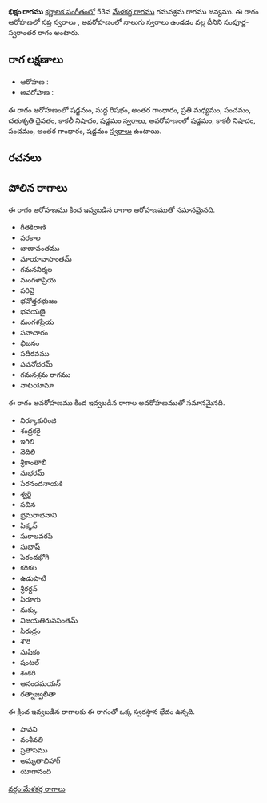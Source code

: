 {{Infobox ragam
	| name          	= భిక్షం
	| synonym	    	= 
	| mela          	= 
	| chakra        	= 
	| janaka        	= 
	| type          	= సంపూర్ణ-స్వరాంతర
	| arohanam      	= {{svaraC|S|R1|G3|M2|P|D2|N3|S'}} 
	| avarohanam    	= {{svaraC|S'|N3|P|G3|S}}
	| jeeva         	=
	| chhaya        	=
	| nyasa         	=
	| vishesha      	= 
	| equivalent  		= 
}}
{{కర్ణాటక సంగీత రాగాలు}}
'''భిక్షం రాగము''' [[కర్ణాటక సంగీతం]]లో 53వ [[మేళకర్త రాగము]] గమనశ్రమ రాగము జన్యము.  ఈ రాగం ఆరోహణలో సప్త స్వరాలు , అవరోహణంలో నాలుగు స్వరాలు ఉండడం వల్ల దీనిని సంపూర్ణ-స్వరాంతర రాగం అంటారు.


==రాగ లక్షణాలు==


* ఆరోహణ : {{svaraC|S|R1|G3|M2|P|D2|N3|S'}} 
* అవరోహణ : {{svaraC|S'|N3|P|G3|S}}

ఈ రాగం ఆరోహణంలో షడ్జమం, సుద్ద రిషభం, అంతర గాంధారం, ప్రతి మధ్యమం, పంచమం, చతుశృతి దైవతం, కాకలీ నిషాదం, షడ్జమం [[స్వరాలు]], అవరోహణంలో షడ్జమం, కాకలీ నిషాదం, పంచమం, అంతర గాంధారం, షడ్జమం [[స్వరాలు]] ఉంటాయి.

==రచనలు==



==పోలిన రాగాలు==
ఈ రాగం ఆరోహణము కింద ఇవ్వబడిన రాగాల ఆరోహణముతో సమానమైనది.
* గీతకిరాణి
* పరకాల
* బాణావంతము
* మాయావాసాంతమ్
* గమననిర్మల
* మంగళాప్రియ
* పరివై
* భవోత్తరభుజం
* భవయణై
* మంగళప్రియ
* పనాచారం
* భిజనం
* పదీరవము
* పవనోదరమ్
* గమనశ్రమ రాగము
* నాటయోమా

ఈ రాగం అవరోహణము కింద ఇవ్వబడిన రాగాల అవరోహణముతో సమానమైనది.
* నిర్కూకురింజి
* శంద్రకరై
* ఇగిలి
* నెదిలి
* శ్రీకాంతాలీ
* నుభరమ్
* పేరనందనాయకి
* శ్వరై
* సచిన
* భ్రమరాభవాని
* పిక్కన్
* సుకాలవరపి
* సుభాష్
* పెరందభోగి
* కరికల
* ఉడుపాటి
* శ్రీరర్దన్
* పిరూగు
* నుక్కు
* విజయతిరువసంతమ్
* సిరుద్రం
* శౌరి
* సుషికం
* షంటల్
* శంకరి
* ఆనందమయన్
* రత్నాజ్వలితా

ఈ క్రింద ఇవ్వబడిన రాగాలకు ఈ రాగంతో ఒక్క స్వరస్థాన భేదం ఉన్నది.
* పావని
* వంశీవతి
* ప్రతాపము
* అమృతాభిహాగ్
* యోగానంది



[[వర్గం:మేళకర్త రాగాలు]]